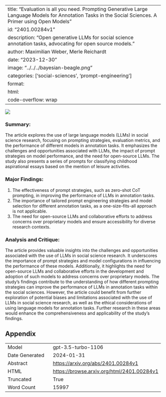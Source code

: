 
---
title: "Evaluation is all you need. Prompting Generative Large Language Models for Annotation Tasks in the Social Sciences. A Primer using Open Models"
id: "2401.00284v1"
description: "Open generative LLMs for social science annotation tasks, advocating for open source models."
author: Maximilian Weber, Merle Reichardt
date: "2023-12-30"
image: "../../../bayesian-beagle.png"
categories: ['social-sciences', 'prompt-engineering']
format:
  html:
    code-overflow: wrap
---

![](None)

### Summary:
The article explores the use of large language models (LLMs) in social science research, focusing on prompting strategies, evaluation metrics, and the performance of different models in annotation tasks. It emphasizes the challenges and opportunities associated with LLMs, the impact of prompt strategies on model performance, and the need for open-source LLMs. The study also presents a series of prompts for classifying childhood aspirational essays based on the mention of leisure activities.

### Major Findings:
1. The effectiveness of prompt strategies, such as zero-shot CoT prompting, in improving the performance of LLMs in annotation tasks.
2. The importance of tailored prompt engineering strategies and model selection for different annotation tasks, as a one-size-fits-all approach is not applicable.
3. The need for open-source LLMs and collaborative efforts to address concerns over proprietary models and ensure accessibility for diverse research contexts.

### Analysis and Critique:
The article provides valuable insights into the challenges and opportunities associated with the use of LLMs in social science research. It underscores the importance of prompt strategies and model configurations in influencing the performance of these models. Additionally, it highlights the need for open-source LLMs and collaborative efforts in the development and adoption of such models to address concerns over proprietary models. The study's findings contribute to the understanding of how different prompting strategies can improve the performance of LLMs in annotation tasks within the social sciences. However, the article could benefit from further exploration of potential biases and limitations associated with the use of LLMs in social science research, as well as the ethical considerations of using language models for annotation tasks. Further research in these areas would enhance the comprehensiveness and applicability of the study's findings.

## Appendix

|          |          |
|----------|----------|
| Model     | gpt-3.5-turbo-1106       |
| Date Generated     | 2024-01-31       |
| Abstract | [https://arxiv.org/abs/2401.00284v1](https://arxiv.org/abs/2401.00284v1)        |
| HTML     | [https://browse.arxiv.org/html/2401.00284v1](https://browse.arxiv.org/html/2401.00284v1)       |
| Truncated       | True       |
| Word Count       | 15997       |